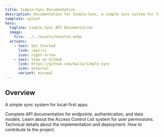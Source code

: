 ```yaml
---
title: Simple-Sync Documentation
description: Documentation for Simple-Sync, a simple sync system for local-first apps.
template: splash
hero:
  tagline: Simple-Sync API Documentation
  image:
    file: ../../assets/houston.webp
  actions:
    - text: Get Started
      link: /api/v1
      icon: right-arrow
    - text: View on GitHub
      link: https://github.com/kwila/simple-sync
      icon: external
      variant: minimal
---
```



## Overview

A simple sync system for local-first apps.

<CardGrid stagger>
	<Card title="API Reference" icon="rocket">
		Complete API documentation for endpoints, authentication, and data models.
	</Card>
	<Card title="ACL System" icon="shield">
		Learn about the Access Control List system for user permissions.
	</Card>
	<Card title="Tech Stack" icon="setting">
		Technical details about the implementation and deployment.
	</Card>
	<Card title="Contributing" icon="open-book">
		How to contribute to the project.
	</Card>
</CardGrid>
